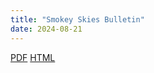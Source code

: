 ```yaml
---
title: "Smokey Skies Bulletin"
date: 2024-08-21
---
```


[PDF](2024-08-21-smoky-skies-issue.pdf)
[HTML](2024-07-25-smoky-skies-issue.html)
